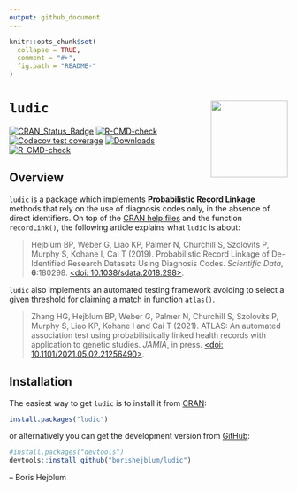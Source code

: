 ```yaml
---
output: github_document
---
```


<!-- README.md is generated from README.Rmd. Please edit that file -->

```r
knitr::opts_chunk$set(
  collapse = TRUE,
  comment = "#>",
  fig.path = "README-"
)
```

# `ludic` <a><img src='man/figures/logo.svg' align="right" height="139" /></a>

<!-- badges: start -->
[![CRAN_Status_Badge](http://www.r-pkg.org/badges/version/ludic)](https://cran.r-project.org/package=ludic)
[![R-CMD-check](https://github.com/borishejblum/ludic/workflows/R-CMD-check/badge.svg)](https://github.com/borishejblum/ludic/actions)
[![Codecov test coverage](https://codecov.io/gh/borishejblum/ludic/graph/badge.svg)](https://app.codecov.io/gh/borishejblum/ludic)
[![Downloads](https://cranlogs.r-pkg.org/badges/ludic?color=blue)](https://www.r-pkg.org/pkg/ludic)
[![R-CMD-check](https://github.com/borishejblum/ludic/actions/workflows/R-CMD-check.yaml/badge.svg)](https://github.com/borishejblum/ludic/actions/workflows/R-CMD-check.yaml)
<!-- badges: end -->

## Overview

`ludic` is a package which implements **Probabilistic Record Linkage** methods that rely on 
the use of diagnosis codes only, in the absence of direct identifiers.
On top of the [CRAN help files](https://cran.r-project.org/package=ludic) and the function `recordLink()`, the following article explains what `ludic` is about:

> Hejblum BP, Weber G, Liao KP, Palmer N, Churchill S, Szolovits P, Murphy S, 
Kohane I, Cai T (2019). Probabilistic Record Linkage of De-Identified Research 
Datasets Using Diagnosis Codes. *Scientific Data*, **6**:180298. 
[<doi: 10.1038/sdata.2018.298>](https://doi.org/10.1038/sdata.2018.298).

`ludic` also implements an automated testing framework avoiding to select a given threshold for claiming a match in function `atlas()`.

> Zhang HG, Hejblum BP, Weber G, Palmer N, Churchill S, Szolovits P, Murphy S, Liao KP, Kohane I and Cai T (2021). ATLAS: An automated association test using probabilistically linked health records with application to genetic studies. *JAMIA*, in press. 
[<doi: 10.1101/2021.05.02.21256490>](https://doi.org/10.1101/2021.05.02.21256490).


## Installation

The easiest way to get `ludic` is to install it from [CRAN](https://cran.r-project.org/package=ludic):
```r
install.packages("ludic")
```
or alternatively you can get the development version from [GitHub](https://github.com/borishejblum/ludic):
```r
#install.packages("devtools")
devtools::install_github("borishejblum/ludic")
```
-- Boris Hejblum
